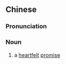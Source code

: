 {{also|慨诺}}
==Chinese==
{{zh-forms|s=慨诺}}

===Pronunciation===
{{zh-pron
|m=kǎinuò
|cat=n
}}

===Noun===
{{zh-noun}}

# {{lb|zh|literary}} a [[heartfelt]] [[promise]]